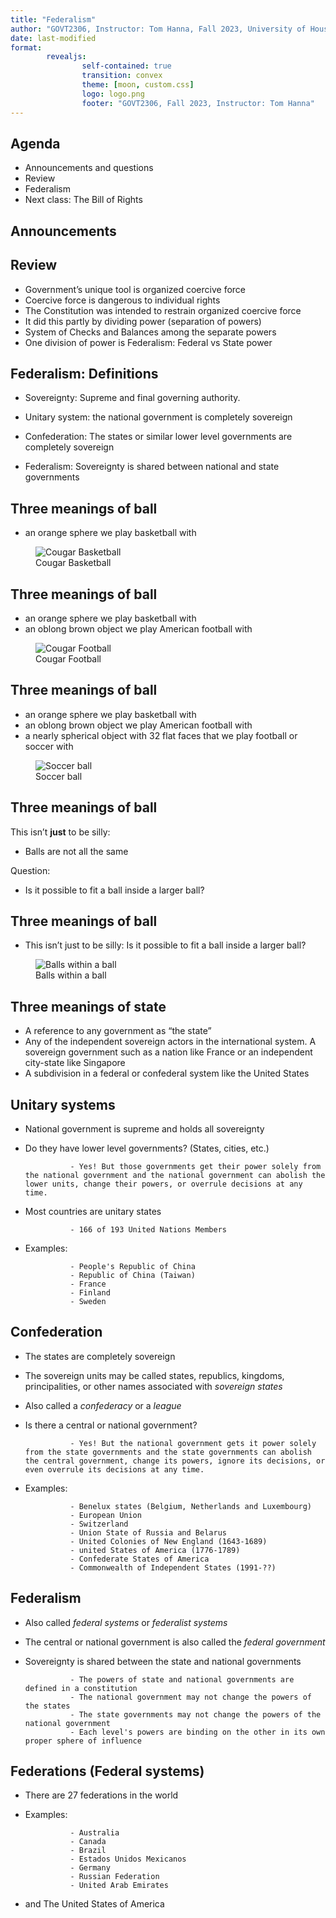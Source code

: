 ```yaml
---
title: "Federalism"
author: "GOVT2306, Instructor: Tom Hanna, Fall 2023, University of Houston"
date: last-modified
format: 
        revealjs:
                self-contained: true
                transition: convex
                theme: [moon, custom.css]
                logo: logo.png
                footer: "GOVT2306, Fall 2023, Instructor: Tom Hanna"
---
```


## Agenda

- Announcements and questions
- Review
- Federalism
- Next class: The Bill of Rights

## Announcements

## Review

- Government's unique tool is organized coercive force
- Coercive force is dangerous to individual rights
- The Constitution was intended to restrain organized coercive force
- It did this partly by dividing power (separation of powers)
- System of Checks and Balances among the separate powers
- One division of power is Federalism: Federal vs State power


## Federalism: Definitions

-   Sovereignty: Supreme and final governing authority.

- Unitary system: the national government is completely sovereign
                
- Confederation: The states or similar lower level governments are completely sovereign
                
- Federalism: Sovereignty is shared between national and state governments

## Three meanings of ball

- an orange sphere we play basketball with

![Cougar Basketball](cougar_basketball.jpg)

## Three meanings of ball

- an orange sphere we play basketball with
- an oblong brown object we play American football with

![Cougar Football](cougar_football.jpg)

## Three meanings of ball

- an orange sphere we play basketball with
- an oblong brown object we play American football with
-  a nearly spherical object with 32 flat faces that we play football or soccer with 


![Soccer ball](soccer_ball.jpg)


## Three meanings of ball

This isn't **just** to be silly: 

- Balls are not all the same

Question:

- Is it possible to fit a ball inside a larger ball? 

## Three meanings of ball
 
- This isn't just to be silly: Is it possible to fit a ball inside a larger ball? 

![Balls within a ball](balls_within_ball.jpg)


## Three meanings of state

- A reference to any government as "the state"
- Any of the independent sovereign actors in the international system. A sovereign government such as a nation like France or an independent city-state like Singapore
- A subdivision in a federal or confederal system like the United States



 
## Unitary systems

- National government is supreme and holds all sovereignty

- Do they have lower level governments? (States, cities, etc.)

                - Yes! But those governments get their power solely from the national government and the national government can abolish the lower units, change their powers, or overrule decisions at any time.
                
- Most countries are unitary states 

                - 166 of 193 United Nations Members                

- Examples:

                - People's Republic of China
                - Republic of China (Taiwan)
                - France
                - Finland
                - Sweden
                
## Confederation

- The states are completely sovereign 

- The sovereign units  may be called states, republics, kingdoms, principalities, or other names associated with *sovereign states*

- Also called a *confederacy* or a *league*

- Is there a central or national  government? 

                - Yes! But the national government gets it power solely from the state governments and the state governments can abolish the central government, change its powers, ignore its decisions, or even overrule its decisions at any time.
                
- Examples:

                - Benelux states (Belgium, Netherlands and Luxembourg)
                - European Union
                - Switzerland
                - Union State of Russia and Belarus
                - United Colonies of New England (1643-1689)
                - united States of America (1776-1789)
                - Confederate States of America
                - Commonwealth of Independent States (1991-??)
                
## Federalism

- Also called *federal systems* or *federalist systems*

- The central or national government is also called the *federal government*

- Sovereignty is shared between the state and national governments

                - The powers of state and national governments are defined in a constitution
                - The national government may not change the powers of the states
                - The state governments may not change the powers of the national government
                - Each level's powers are binding on the other in its own proper sphere of influence
                


## Federations (Federal systems)

- There are 27 federations in the world

- Examples:

                - Australia
                - Canada
                - Brazil
                - Estados Unidos Mexicanos
                - Germany
                - Russian Federation
                - United Arab Emirates
                
- and The United States of America


                

                